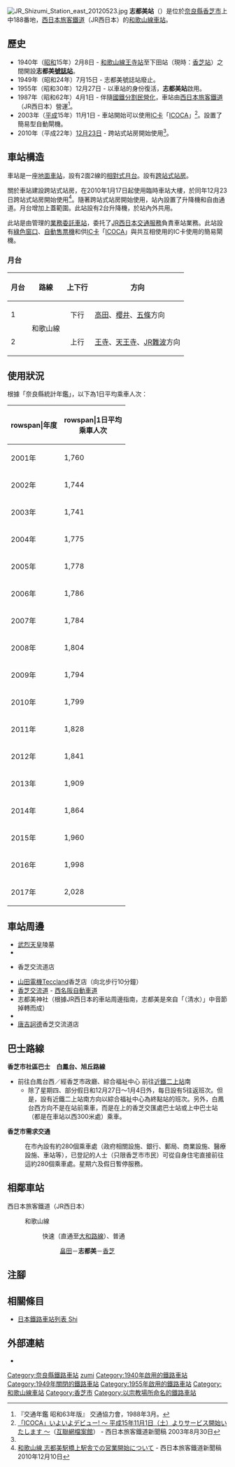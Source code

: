 {{NoteTA|G1=Transport
|T=zh-hans:志都美站;zh-hk:志都美站;zh-tw:志都美車站;
|1=zh-hans:志都美站;zh-hk:志都美站;zh-tw:志都美車站;
}}
{{Infobox station
|公司色 = #0072bc
|站名 = 志都美
|圖片 = JR Shizumi Station west 20120523.jpg
|圖片說明 = 西出口（2012年5月）
|日文原名 = 志都美
|平假名 = しずみ
|羅馬拼音 = Shizumi
|副站名 = 
|電報略號 = シス
|所在地 = {{JPN}}[[奈良縣|奈良縣]][[香芝市|香芝市]]上中188番地
|座標 = {{coord|34|33|41.45|N|135|42|7.19|E|type:railwaystation_region:JP-24|display=inline,title}}
|車站構造 = [[地面車站|地面車站]]（[[跨站式站房|跨站式站房]]）
|月台配置 = 2面2線
|啟用年月日 = 1955年（[[昭和|昭和]]30年）12月27日
|廢站年月日 = 
|乘客人數 = 2,028
|上下車人次 = 
|統計年度 = 2017
|轉車 = 
|全寬備註 = [[業務委托車站|業務委托車站]]<br/>設有[[綠色窗口|綠色窗口]]
|adjacent = {{Adjacent stations|system=西日本旅客鐵道近畿地域路線|line=KT|left=畠田|right=香芝|note-left=1.9km|note-mid=距離[[王寺站_(日本)|王寺]]4.5km|note-right=2.1km}}
}}
[[File:JR_Shizumi_Station_east_20120523.jpg|thumb]]
'''志都美站'''（{{jpn|j=志都美駅|hg=しずみえき|rm=Shizumi eki|f=y}}）是位於[[奈良縣|奈良縣]][[香芝市|香芝市]]上中188番地，[[西日本旅客鐵道|西日本旅客鐵道]]（JR西日本）的[[和歌山線|和歌山線]][[鐵路車站|車站]]。

== 歷史 ==
* 1940年（[[昭和|昭和]]15年）2月8日 - [[和歌山線|和歌山線]][[王寺站_(日本)|王寺站]]至下田站（現時：[[香芝站|香芝站]]）之間開設'''志都美[[號誌站|號誌站]]'''。
* 1949年（昭和24年）7月15日 - 志都美號誌站廢止。
* 1955年（昭和30年）12月27日 - 以車站的身份復活，'''志都美站'''啟用。
* 1987年（昭和62年）4月1日 - 伴隨[[國鐵分割民營化|國鐵分割民營化]]，車站由[[西日本旅客鐵道|西日本旅客鐵道]]（JR西日本）營運<ref name="trafic-yearbook-1988">『交通年鑑 昭和63年版』 交通協力會，1988年3月。</ref>。
* 2003年（[[平成|平成]]15年）11月1日 - 車站開始可以使用[[IC卡|IC卡]]「[[ICOCA|ICOCA]]」<ref>[https://web.archive.org/web/20040803184954/http://www.westjr.co.jp/news/newslist/article/030820a.html 「ICOCA」いよいよデビュー! 〜 平成15年11月1日（土）よりサービス開始いたします 〜]{{ja icon}}（[[互聯網檔案館|互聯網檔案館]]） - 西日本旅客鐵道新聞稿 2003年8月30日</ref>。設置了簡易型自動閘機。
* 2010年（平成22年）[[12月23日|12月23日]] - 跨站式站房開始使用<ref name="jrw_20101210" />。

== 車站構造 ==
車站是一座[[地面車站|地面車站]]，設有2面2線的[[相對式月台|相對式月台]]。設有[[跨站式站房|跨站式站房]]。

關於車站建設跨站式站房，在2010年1月17日起使用臨時車站大樓，於同年12月23日跨站式站房開始使用<ref name="jrw_20101210">[http://www.westjr.co.jp/news/newslist/article/1175099_799.html 和歌山線 志都美駅橋上駅舎での営業開始について] {{Wayback|url=http://www.westjr.co.jp/news/newslist/article/1175099_799.html |date=20110523055632 }}{{ja icon}} - 西日本旅客鐵道新聞稿 2010年12月10日</ref>。隨著跨站式站房開始使用，站內設置了升降機和自由通道。月台增加上蓋範圍。此站設有2台升降機，於站內外共用。

此站是由{{Translink|ja|王寺鉄道部|王寺鐵道部}}管理的[[業務委託車站|業務委託車站]]，委托了[[JR西日本交通服務|JR西日本交通服務]]負責車站業務。此站設有[[綠色窗口|綠色窗口]]、[[自動售票機|自動售票機]]和供[[IC卡|IC卡]]「[[ICOCA|ICOCA]]」與共互相使用的IC卡使用的簡易閘機。

=== 月台 ===
{| rules="rows" class="wikitable"
!月台!!路線!!上下行!!方向
|-
! 1
| rowspan="2"| '''{{JR西路線記号|K|T}}''' 和歌山線
| style="text-align:center" | 下行
| [[高田站_(奈良縣)|高田]]、[[櫻井站_(奈良縣)|櫻井]]、[[五條站_(奈良縣)|五條]]方向
|-
! 2
| style="text-align:center" | 上行
| [[王寺站_(日本)|王寺]]、[[天王寺站|天王寺]]、[[JR難波站|JR難波]]方向
|}

== 使用狀況 ==
根據「奈良縣統計年鑑」，以下為1日平均乘車人次：
{| class="wikitable" style="text-align:right;"
|-
!rowspan|年度
!rowspan|1日平均<br>乘車人次
|-
|2001年
|1,760
|-
|2002年
|1,744
|-
|2003年
|1,741
|-
|2004年
|1,775
|-
|2005年
|1,778
|-
|2006年
|1,786
|-
|2007年
|1,784
|-
|2008年
|1,804
|-
|2009年
|1,794
|-
|2010年
|1,799
|-
|2011年
|1,828
|-
|2012年
|1,841
|-
|2013年
|1,909
|-
|2014年
|1,864
|-
|2015年
|1,960
|-
|2016年
|1,998
|-
|2017年
|2,028
|}

== 車站周邊 ==
* [[武烈天皇|武烈天皇]]陵墓
* {{Translink|ja|国道168号|國道168號}}
* {{Translink|ja|オークワ|大桑}}香芝交流道店
* [[山田電機|山田電機]]Teccland香芝店（向北步行10分鐘）
* [[香芝交流道|香芝交流道]] - [[西名阪自動車道|西名阪自動車道]]
* 志都美神社（根據JR西日本的車站周邊指南，志都美是來自「{{lang|ja|しみず}}（清水）」中音節掉轉而成）
* {{Translink|ja|香芝市立志都美小学校|香芝市立志都美小學}}
* [[唐吉訶德_(商店)|唐吉訶德]]香芝交流道店

== 巴士路線 ==
'''香芝市社區巴士　白鳳台、旭丘路線'''
* 前往白鳳台西／經香芝市政廳、綜合福祉中心 前往[[二上站|近鐵二上站]]南
**除了星期四、部分假日和12月27日～1月4日外，每日設有5往返班次。但是，設有近鐵二上站南方向以綜合福祉中心為終點站的班次。另外，白鳳台西方向不是在站前乘車，而是在{{Translink|ja|国道168号|國道168號}}上的香芝交匯處巴士站或上中巴士站（都是在車站以西300米處）乘車。
'''香芝市需求交通'''
:在市內設有約280個乘車處（政府相關設施、銀行、郵局、商業設施、醫療設施、車站等），已登記的人士（只限香芝市市民）可從自身住宅直接前往這約280個乘車處。星期六及假日暫停服務。

== 相鄰車站 ==
; 西日本旅客鐵道（JR西日本）
: {{JR西路線記号|K|T}} 和歌山線
:: {{color|#f60|■}}快速（直通至[[大和路線|大和路線]]）、{{color|#999|■}}普通
::: [[畠田站|畠田]]－'''志都美'''－[[香芝站|香芝]]
== 注腳 ==
{{Reflist}}
== 相關條目 ==
* [[日本鐵路車站列表_Shi|日本鐵路車站列表 Shi]]
== 外部連結 ==
* {{外部連結/JR西日本車站|0621802|志都美}}{{ja icon}}
{{和歌山線}}
{{DEFAULTSORT:Shizumi}}
[[Category:奈良縣鐵路車站|Category:奈良縣鐵路車站]]
[[Category:日本鐵路車站_Shi|zumi]]
[[Category:1940年啟用的鐵路車站|Category:1940年啟用的鐵路車站]]
[[Category:1949年關閉的鐵路車站|Category:1949年關閉的鐵路車站]]
[[Category:1955年啟用的鐵路車站|Category:1955年啟用的鐵路車站]]
[[Category:和歌山線車站|Category:和歌山線車站]]
[[Category:香芝市|Category:香芝市]]
[[Category:以宗教場所命名的鐵路車站|Category:以宗教場所命名的鐵路車站]]